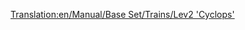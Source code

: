 [[Translation:en/Manual/Base Set/Trains/Lev2 'Cyclops']]
{{ru/Manual/Base Set/Trains/Поезда|Image=[[File:en/Manual/Base Set/Trains/Lev2cyclops.png]]
|Name=Lev2 'Cyclops'
|Cost=£86,718 ($173.436)
|Speed=450 км/ч (281 миль/ч)
|Weight=120 т
|Power=12,000 л.с. (8.948 кВт)
|Annual=£3,557 ($7.114)
|Designed=2028
|Lifespan=20
|Capacity=нет
|Description=Переходный этап к Lev3.
|Real-life=Прототипа в реальной жизни нет. Может быть, через несколько лет, когда магнитопланы станут реальной технологией, вы сможете здесь написать о локомотиве-маглеве второго поколения. 
}}